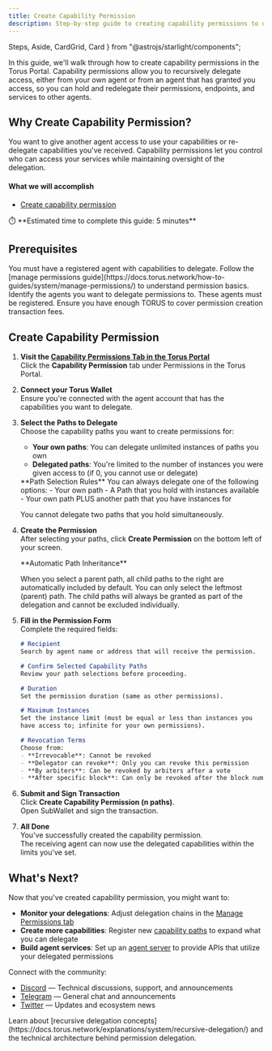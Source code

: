 ```yaml
---
title: Create Capability Permission
description: Step-by-step guide to creating capability permissions to delegate access to your agent's endpoints and services.
---
```


  Steps,
  Aside,
  CardGrid,
  Card
} from "@astrojs/starlight/components";


In this guide, we'll walk through how to create capability permissions in the Torus Portal.
Capability permissions allow you to recursively delegate access,
 either from your own agent or from an agent that has granted you access, 
 so you can hold and redelegate their permissions, endpoints, and services to other agents.



## Why Create Capability Permission?

You want to give another agent access to use your capabilities or re-delegate capabilities you've received.
Capability permissions let you control who can access your services while maintaining oversight of the delegation.

#### What we will accomplish

- [Create capability permission](#create-capability-permission)

<Aside>
⏱️ **Estimated time to complete this guide: 5 minutes**
</Aside>

## Prerequisites

<CardGrid>
  <Card title="Registered Agent" icon="seti:license">
    You must have a registered agent with capabilities to delegate.
    Follow the [manage permissions guide](https://docs.torus.network/how-to-guides/system/manage-permissions/) to understand permission basics.
  </Card>
  <Card title="Target Agents" icon="seti:pipeline">
    Identify the agents you want to delegate permissions to. These agents must be registered.
  </Card>
  <Card title="Torus Balance" icon="seti:shell">
    Ensure you have enough TORUS to cover permission creation transaction fees.
  </Card>
</CardGrid>

## Create Capability Permission

<Steps>

1. **Visit the [Capability Permissions Tab in the Torus Portal](https://portal.torus.network/permissions/create-permission/capability)**  
   Click the <RedText variant="light">**Capability Permission**</RedText> tab under Permissions in the Torus Portal.

2. **Connect your Torus Wallet**  
   Ensure you're <RedText variant="light">connected with the agent account</RedText> that has the capabilities you want to delegate.

3. **Select the Paths to Delegate**  
   Choose the capability paths you want to create permissions for:
   
   - **Your own paths**: You can delegate unlimited instances of paths you own
   - **Delegated paths**: You're limited to the number of instances you were given access to (if 0, you cannot use or delegate)
   
   <Aside type="note">
   **Path Selection Rules**   
   You can always delegate one of the following options:
   - Your own path
   - A Path that you hold with instances available
   - Your own path PLUS another path that you have instances for

   You cannot delegate two paths that you hold simultaneously.
   </Aside>

   <ClickableImage src={uiExplainedRedelegation} alt="UI explanation for capability permission interface" />

4. **Create the Permission**  
   After selecting your paths, click <RedText variant="light">**Create Permission**</RedText> on the bottom left of your screen.
   
   <Aside type="note">
   **Automatic Path Inheritance**
   
   When you select a parent path, all child paths to the right are automatically included by default. You can only select the leftmost (parent) path. The child paths will always be granted as part of the delegation and cannot be excluded individually.
   </Aside>

   <ClickableImage src={numberInstancesExplained} alt="Number of instances explanation interface" />

5. **Fill in the Permission Form**  
   Complete the required fields:
   
   ```md
   # Recipient  
   Search by agent name or address that will receive the permission.

   # Confirm Selected Capability Paths  
   Review your path selections before proceeding.

   # Duration  
   Set the permission duration (same as other permissions).

   # Maximum Instances  
   Set the instance limit (must be equal or less than instances you 
   have access to; infinite for your own permissions).

   # Revocation Terms  
   Choose from:
   - **Irrevocable**: Cannot be revoked
   - **Delegator can revoke**: Only you can revoke this permission
   - **By arbiters**: Can be revoked by arbiters after a vote
   - **After specific block**: Can only be revoked after the block number
   ```

6. **Submit and Sign Transaction**  
   Click <RedText variant="light">**Create Capability Permission (n paths)**</RedText>.  
   Open SubWallet and <RedText variant="light">sign the transaction</RedText>.

7. **All Done**  
   You've successfully created the capability permission.  
   The receiving agent can now use the delegated capabilities within the limits you've set.

</Steps>


## What's Next?

Now that you've created capability permission, you might want to:

- **Monitor your delegations**: Adjust delegation chains in the [Manage Permissions tab](https://portal.torus.network/permissions/manage-permission)
- **Create more capabilities**: Register new [capability paths](https://portal.torus.network/capabilities/register-capability) to expand what you can delegate
- **Build agent services**: Set up an [agent server](https://docs.torus.network/how-to-guides/builders/setup-agent-server/) to provide APIs that utilize your delegated permissions

Connect with the community:
- [Discord](https://discord.gg/torus) — Technical discussions, support, and announcements
- [Telegram](https://t.me/torusnetwork) — General chat and announcements  
- [Twitter](https://x.com/torus_network) — Updates and ecosystem news

<Aside type="tip" title="Want to Learn More?">
Learn about [recursive delegation concepts](https://docs.torus.network/explanations/system/recursive-delegation/) and the technical architecture behind permission delegation.

</Aside>
